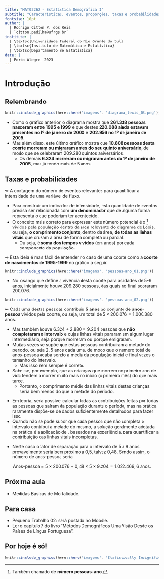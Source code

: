 ```yaml
---
title: "MAT02262 - Estatística Demográfica I"
subtitle: "Características, eventos, proporções, taxas e probabilidades: taxas e probabilidades"
fontsize: 10pt
author: |
  | Rodrigo Citton P. dos Reis
  | `citton.padilha@ufrgs.br`
institute: |
  | \textsc{Universidade Federal do Rio Grande do Sul}
  | \textsc{Instituto de Matemática e Estatística}
  | \textsc{Departamento de Estatística}
date: |
  | Porto Alegre, 2023
---
```


# Introdução

## Relembrando {.allowframebreaks}

```r

knitr::include_graphics(here::here('imagens', 'diagrama_lexis_03.png'))

```

\framebreak

- Como o gráfico anterior, o diagrama mostra que __261.338 pessoas nasceram entre 1995 e 1999__ e que destes __220.088 ainda estavam presentes no 1º de janeiro de 2000__ e __202.956 no 1º de janeiro de 2005__. 
- Mas além disso, este último gráfico mostra que __10.808 pessoas desta coorte morreram ou migraram antes do seu quinto aniversário__, de modo que se celebraram 209.280 quintos aniversários. 
    + Os demais __6.324 morreram ou migraram antes do 1º de janeiro de 2005__, mas já tendo mais de 5 anos.

## Taxas e probabilidades {.allowframebreaks}

$\looparrowright$ A contagem do número de eventos relevantes para quantificar a intensidade de uma variável de fluxo.

- Para construir um indicador de intensidade, esta quantidade de eventos precisa ser relacionada com __um denominador__ que de alguma forma representa o \structure{número potencial de eventos} que poderiam ter acontecido.
- O conceito mais correto para expressar este número potencial é o \structure{número de anos-pessoa}^[Também chamado de __número pessoas-ano__.] vividos pela população dentro da área relevante do diagrama de Lexis, ou seja, __o comprimento conjunto__, dentro da área, __de todas as linhas vitais__ que cruzam a área de forma completa ou parcial.
    + Ou seja, é __soma dos tempos vividos__ (em anos) por cada componente da população.

\framebreak

$\rightsquigarrow$ Esta ideia é mais fácil de entender no caso de uma coorte como a __coorte de nascimentos de 1995-1999__ no gráfico a seguir. 

```r

knitr::include_graphics(here::here('imagens', 'pessoas-ano_01.png'))

```

\framebreak

- No losango que define a vivência desta coorte para as idades de 5-9 anos, inicialmente houve 209.280 pessoas, das quais no final sobraram 200.076.

```r

knitr::include_graphics(here::here('imagens', 'pessoas-ano_02.png'))

```

$\looparrowright$ Cada uma destas pessoas contribuiu __5 anos__ ao conjunto de __anos-pessoa__ vividos pela coorte, ou seja, um total de $5 \times 200.076 = 1.000.380$ anos.

\framebreak

- Mas também houve $6.324 + 2.880 = 9.204$ pessoas que __não completaram o intervalo__ e cujas linhas vitais pararam em algum lugar intermediário, seja porque morreram ou porque emigraram.
- Muitas vezes se supõe que estas pessoas contribuíram a metade do período, ou seja $2,5$ anos cada uma, de modo que o número total de anos-pessoa acaba sendo a média da população inicial e final vezes o tamanho do intervalo. 
    + Mas isso nem sempre é correto. 
- Sabe-se, por exemplo, que as crianças que morrem no primeiro ano de vida tendem a morrer muito mais no início (o primeiro mês) do que mais tarde.
    - Portanto, o comprimento médio das linhas vitais destas crianças seria bem menos do que a metade do período.

\framebreak

- Em teoria, seria possível calcular todas as contribuições feitas por todas as pessoas que saíram da população durante o período, mas na prática raramente dispõe-se de dados suficientemente detalhados para fazer isso. 
- Quando não se pode supor que cada pessoa que não completa o intervalo contribui a metade do mesmo, a solução geralmente adotada na prática é a aplicação de \structure{fatores de separação}, baseados na experiência, para quantificar a contribuição das linhas vitais incompletas. 

\framebreak

- Neste caso o fator de separação para o intervalo de 5 a 9 anos provavelmente seria bem próximo a 0,5, talvez 0,48. Sendo assim, o número de anos-pessoa seria

$$
\mbox{Anos-pessoa} = 5 \times 200.076 + 0,48 \times 5 \times 9.204 = 1.022.469,6\ \mbox{anos}.
$$

## Próxima aula

- Medidas Básicas de Mortalidade.

## Para casa {.allowframebreaks}

<!-- - Refaça o exemplo da padronização direta considerando Rondônia como a população padrão. -->
- Pequeno Trabalho 02: será postado no Moodle.
- Ler o capítulo 7 do livro "Métodos Demográficos Uma Visão Desde os Países de Língua Portuguesa"\footnote{FOZ, Grupo de. \emph{Métodos Demográficos Uma Visão Desde os Países de Língua Portuguesa}. São Paulo: Blucher, 2021. \url{https://www.blucher.com.br/metodos-demograficos-uma-visao-desde-os-paises-de-lingua-portuguesa_9786555500837}}.

## Por hoje é só!

\begin{center}
{\bf Bons estudos!}
\end{center}

```r

knitr::include_graphics(here::here('imagens', 'Statistically-Insignificant-final01.jpg'))

```

